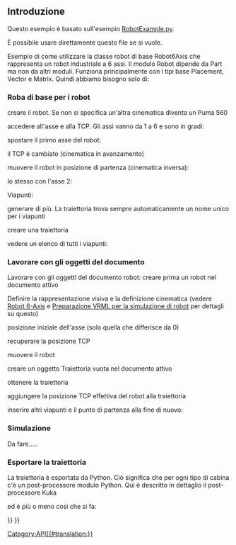 <languages/>

== Introduzione ==
Questo esempio è basato sull'esempio [https://github.com/FreeCAD/FreeCAD_sf_master/blob/master/src/Mod/Robot/RobotExample.py RobotExample.py].

È possibile usare direttamente questo file se si vuole.

Esempio di come utilizzare la classe robot di base Robot6Axis che rappresenta un robot industriale a 6 assi. Il modulo Robot dipende da Part ma non da altri moduli.
Funziona principalmente con i tipi base Placement, Vector e Matrix. Quindi abbiamo bisogno solo di:
{{Code|code=
from Robot import *
from Part import *
from FreeCAD import *
}}

=== Roba di base per i robot ===
creare il robot. Se non si specifica un'altra cinematica diventa un Puma 560
{{Code|code=
rob = Robot6Axis()
print rob
}}

accedere all'asse e alla TCP. Gli assi vanno da 1 a 6 e sono in gradi:
{{Code|code=
Start = rob.Tcp
print Start
print rob.Axis1
}}

spostare il primo asse del robot:
{{Code|code=
rob.Axis1 = 5.0
}}

il TCP è cambiato (cinematica in avanzamento)
{{Code|code=
print rob.Tcp
}}

muovere il robot in posizione di partenza (cinematica inversa):
{{Code|code=
rob.Tcp = Start
print rob.Axis1
}}

lo stesso con l'asse 2:
{{Code|code=
rob.Axis2 = 5.0
print rob.Tcp
rob.Tcp = Start
print rob.Axis2
}}

Viapunti:
{{Code|code=
w = Waypoint(Placement(),name="Pt",type="LIN")
print w.Name,w.Type,w.Pos,w.Cont,w.Velocity,w.Base,w.Tool
}}

generare di più. La traiettoria trova sempre automaticamente un nome unico per i viapunti
{{Code|code=
l = [w]
for i in range(5):
  l.append(Waypoint(Placement(Vector(0,0,i*100),Vector(1,0,0),0),"LIN","Pt"))
}}

creare una traiettoria  
{{Code|code=
t = Trajectory(l)
print t
for i in range(7):
  t.insertWaypoints(Waypoint(Placement(Vector(0,0,i*100+500),Vector(1,0,0),0),"LIN","Pt"))
}}

vedere un elenco di tutti i viapunti:
{{Code|code=
print t.Waypoints
 
del rob,Start,t,l,w
}}

<span id="Working_with_the_document_objects"></span>
=== Lavorare con gli oggetti del documento ===

Lavorare con gli oggetti del documento robot:
creare prima un robot nel documento attivo
{{Code|code=
if(App.activeDocument() == None):App.newDocument()
 
App.activeDocument().addObject("Robot::RobotObject","Robot")
}}

Definire la rappresentazione visiva e la definizione cinematica (vedere [[Robot_6-Axis/it|Robot 6-Axis]] e [[VRML Preparation for Robot Simulation/it|Preparazione VRML per la simulazione di robot]] per dettagli su questo)
{{Code|code=
App.activeDocument().Robot.RobotVrmlFile = App.getResourceDir()+"Mod/Robot/Lib/Kuka/kr500_1.wrl"
App.activeDocument().Robot.RobotKinematicFile = App.getResourceDir()+"Mod/Robot/Lib/Kuka/kr500_1.csv"
}}

posizione iniziale dell'asse (solo quella che differisce da 0)
{{Code|code=
App.activeDocument().Robot.Axis2 = -90
App.activeDocument().Robot.Axis3 = 90
}}

recuperare la posizione TCP 
{{Code|code=
pos = FreeCAD.getDocument("Unnamed").getObject("Robot").Tcp
}}

muovere il robot
{{Code|code=
pos.move(App.Vector(-10,0,0))
FreeCAD.getDocument("Unnamed").getObject("Robot").Tcp = pos
}}

creare un oggetto Traiettoria vuota nel documento attivo
{{Code|code=
App.activeDocument().addObject("Robot::TrajectoryObject","Trajectory")
}}

ottenere la traiettoria
{{Code|code=
t = App.activeDocument().Trajectory.Trajectory
}}

aggiungere la posizione TCP effettiva del robot alla traiettoria
{{Code|code=
StartTcp = App.activeDocument().Robot.Tcp
t.insertWaypoints(StartTcp)
App.activeDocument().Trajectory.Trajectory = t
print App.activeDocument().Trajectory.Trajectory
}}

inserire altri viapunti e il punto di partenza alla fine di nuovo:
{{Code|code=
for i in range(7):
  t.insertWaypoints(Waypoint(Placement(Vector(0,1000,i*100+500),Vector(1,0,0),i),"LIN","Pt"))

t.insertWaypoints(StartTcp) # end point of the trajectory
App.activeDocument().Trajectory.Trajectory = t
print App.activeDocument().Trajectory.Trajectory
}}

=== Simulazione ===
Da fare..... 
 
=== Esportare la traiettoria ===
La traiettoria è esportata da Python. Ciò significa che per ogni tipo di cabina c'è un post-processore
modulo Python. Qui è descritto in dettaglio il post-processore Kuka
{{Code|code=
from KukaExporter import ExportCompactSub

ExportCompactSub(App.activeDocument().Robot,App.activeDocument().Trajectory,'D:/Temp/TestOut.src')
}}

ed è più o meno così che si fa:
{{Code|code=
for w in App.activeDocument().Trajectory.Trajectory.Waypoints:
	(A,B,C) = (w.Pos.Rotation.toEuler())
	print ("LIN {X %.3f,Y %.3f,Z %.3f,A %.3f,B %.3f,C %.3f} ; %s"%(w.Pos.Base.x,w.Pos.Base.y,w.Pos.Base.z,A,B,C,w.Name))

}}

{{Robot Tools navi{{#translation:}}}}
{{Userdocnavi{{#translation:}}}}
[[Category:API{{#translation:}}]]